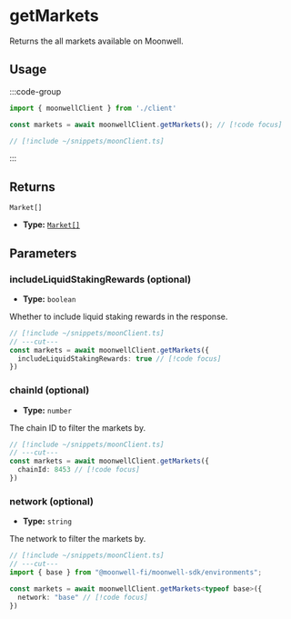 
# getMarkets

Returns the all markets available on Moonwell.

## Usage

:::code-group

```ts twoslash [example.ts]
import { moonwellClient } from './client'

const markets = await moonwellClient.getMarkets(); // [!code focus]
```

```ts twoslash [client.ts] filename="client.ts"
// [!include ~/snippets/moonClient.ts]
```

:::

## Returns

```
Market[]
```

- **Type:** [`Market[]`](/docs/glossary/types#market)

## Parameters

### includeLiquidStakingRewards (optional)

- **Type:** `boolean`

Whether to include liquid staking rewards in the response.

```ts twoslash
// [!include ~/snippets/moonClient.ts]
// ---cut---
const markets = await moonwellClient.getMarkets({
  includeLiquidStakingRewards: true // [!code focus]
})

```
### chainId (optional)

- **Type:** `number`

The chain ID to filter the markets by.

```ts twoslash
// [!include ~/snippets/moonClient.ts]
// ---cut---
const markets = await moonwellClient.getMarkets({
  chainId: 8453 // [!code focus]
})
```

<OptionalNetworkInfo />

### network (optional)

- **Type:** `string`

The network to filter the markets by.

```ts twoslash
// [!include ~/snippets/moonClient.ts]
// ---cut---
import { base } from "@moonwell-fi/moonwell-sdk/environments";

const markets = await moonwellClient.getMarkets<typeof base>({
  network: "base" // [!code focus]
})
```